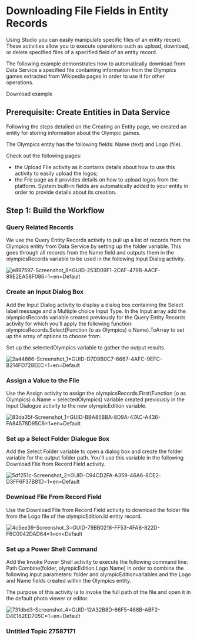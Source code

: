 ﻿# Downloading File Fields in Entity Records

Using Studio you can easily manipulate specific files of an entity record. These activities allow you to execute operations such as upload, download, or delete specified files of a specified field of an entity record.

The following example demonstrates how to automatically download from Data Service a specified file containing information from the Olympics games extracted from Wikipedia pages in order to use it for other operations.

Download example

## Prerequisite: Create Entities in Data Service

Following the steps detailed on the Creating an Entity page, we created an entity for storing information about the Olympic games.

The Olympics entity has the following fields: Name (text) and Logo (file).

Check out the following pages:

* the Upload File activity as it contains details about how to use this activity to easily upload the logos;
* the File page as it provides details on how to upload logos from the platform. System built-in fields are automatically added to your entity in order to provide details about its creation.


## Step 1: Build the Workflow




### Query Related Records

We use the Query Entity Records activity to pull up a list of records from the Olympics entity from Data Service by setting up the folder variable. This goes through all records from the Name field and outputs them in the olympicsRecords variable to be used in the following Input Dialog activity.

![e897597-Screenshot_8=GUID-253D09F1-2C6F-479B-AACF-89E2EA58F086=1=en=Default](/images/e897597-Screenshot_8=GUID-253D09F1-2C6F-479B-AACF-89E2EA58F086=1=en=Default.png)


### Create an Input Dialog Box

Add the Input Dialog activity to display a dialog box containing the Select label message and a Multiple choice Input Type. In the Input array add the olympicsRecords variable created previously for the Query Entity Records activity for which you'll apply the following function: olympicsRecords.Select(Function (o as Olympics) o.Name).ToArray to set up the array of options to choose from.

Set up the selectedOlympics variable to gather the output results.

![2a44866-Screenshot_1=GUID-D7D9B0C7-6667-4AFC-9EFC-B214FD728EEC=1=en=Default](/images/2a44866-Screenshot_1=GUID-D7D9B0C7-6667-4AFC-9EFC-B214FD728EEC=1=en=Default.png)


### Assign a Value to the File

Use the Assign activity to assign the  olympicsRecords.First(Function (o as Olympics) o.Name = selectedOlympics) variable created previously in the Input Dialogue activity to the new olympicEdition variable.

![83da35f-Screenshot_1=GUID-BBA85BBA-8D9A-47AC-A436-FA84578D95C6=1=en=Default](/images/83da35f-Screenshot_1=GUID-BBA85BBA-8D9A-47AC-A436-FA84578D95C6=1=en=Default.png)


### Set up a Select Folder Dialogue Box

Add the Select Folder variable to open a dialog box and create the folder variable for the output folder path. You'll use this variable in the following Download File from Record Field activity.

![5df251c-Screenshot_2=GUID-C94CD2FA-A359-46A6-8CE2-D3FF6F37B81D=1=en=Default](/images/5df251c-Screenshot_2=GUID-C94CD2FA-A359-46A6-8CE2-D3FF6F37B81D=1=en=Default.png)


### Download File From Record Field

Use the Download File from Record Field activity to download the folder file from the Logo file of the olympicEdition.Id entity record.

![4c5ee39-Screenshot_3=GUID-79BB0218-FF53-4FAB-822D-F6C0042DAD64=1=en=Default](/images/4c5ee39-Screenshot_3=GUID-79BB0218-FF53-4FAB-822D-F6C0042DAD64=1=en=Default.png)


### Set up a Power Shell Command

Add the Invoke Power Shell activity to execute the following command line: Path.Combine(folder, olympicEdition.Logo.Name) in order to combine the following input parameters: folder and olympicEditionvariables and the Logo and Name fields created within the Olympics entity.

The purpose of this activity is to invoke the full path of the file and open it in the default photo viewer or editor.

![731dbd3-Screenshot_4=GUID-12A32B8D-66F5-488B-ABF2-D4E162ED705C=1=en=Default](/images/731dbd3-Screenshot_4=GUID-12A32B8D-66F5-488B-ABF2-D4E162ED705C=1=en=Default.png)


### Untitled Topic 27587171



